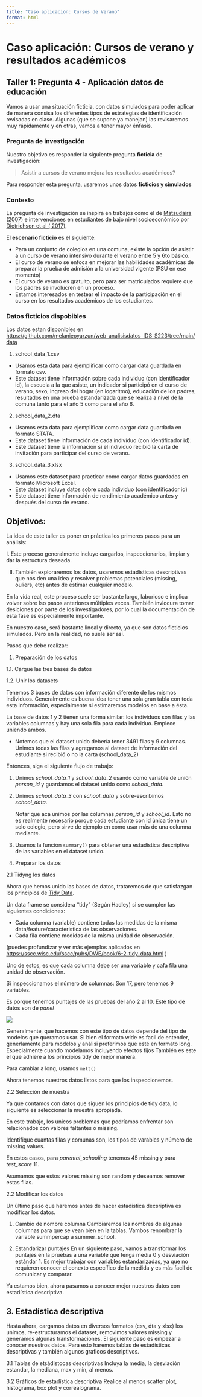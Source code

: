```yaml
---
title: "Caso aplicación: Cursos de Verano"
format: html
---
```


# Caso aplicación: Cursos de verano y resultados académicos

## Taller 1: Pregunta 4 - Aplicación datos de educación

Vamos a usar una situación ficticia, con datos simulados para poder aplicar de manera consisa los diferentes tipos de estrategias de identificación revisadas en clase. Algunas (que se supone ya manejan) las revisaremos muy rápidamente y en otras, vamos a tener mayor énfasis.


### Pregunta de investigación

Nuestro objetivo es responder la siguiente pregunta **ficticia** de investigación:

> Asistir a cursos de verano mejora los resultados académicos?

Para responder esta pregunta, usaremos unos datos **ficticios y simulados**

### Contexto

La pregunta de investigación se inspira en trabajos como el de [Matsudaira (2007)](https://www.sciencedirect.com/science/article/pii/S0304407607001194?casa_token=hnnF764CKPoAAAAA:5b9WhCManNDsdW4SmOHnnzNr0fZIarW8s6EsvpQW7MdUt470eNPmN2T8IFCsNc6Iajew5tEeNA) e intervenciones en estudiantes de bajo nivel socioeconómico por [Dietrichson et al ( 2017)](https://journals.sagepub.com/doi/abs/10.3102/0034654316687036).

El **escenario ficticio** es el siguiente:

-   Para un conjunto de colegios en una comuna, existe la opción de asistir a un curso de verano intensivo durante el verano entre 5 y 6to básico.
-   El curso de verano se enfoca en mejorar las habilidades académicas de preparar la prueba de admisión a la universidad vigente (PSU en ese momento)
-   El curso de verano es gratuito, pero para ser matriculados requiere que los padres se involucren en un proceso.
-   Estamos interesados en testear el impacto de la participación en el curso en los resultados académicos de los estudiantes.

### Datos ficticios dispobibles

Los datos estan disponibles en [https://github.com/melanieoyarzun/web_analisisdatos_IDS_S223/tree/main/data](https://github.com/melanieoyarzun/web_analisisdatos_IDS_S223/tree/main/data)

1.  school_data_1.csv

-   Usamos esta data para ejemplificar como cargar data guardada en formato csv.
-   Este dataset tiene información sobre cada individuo (con identificador id), la escuela a la que asiste, un indicador si participó en el curso de verano, sexo, ingreso del hogar (en logaritmo), educación de los padres, resultados en una prueba estandarizada que se realiza a nivel de la comuna tanto para el año 5 como para el año 6.

2.  school_data_2.dta

-   Usamos esta data para ejemplificar como cargar data guardada en formato STATA.
-   Este dataset tiene información de cada individuo (con identificador id).
-   Este dataset tiene la información si el individuo recibió la carta de invitación para participar del curso de verano.

3.  school_data_3.xlsx

-   Usamos este dataset para practicar como cargar datos guardados en formato Microsoft Excel.
-   Este dataset incluye datos sobre cada individuo (con identificador id)
-   Este dataset tiene información de rendimiento académico antes y después del curso de verano.

## Objetivos:

La idea de este taller es poner en práctica los primeros pasos para un análisis:

I. Este proceso generalmente incluye cargarlos, inspeccionarlos, limpiar y dar la estructura deseada. 

II. También exploraremos los datos, usaremos estadísticas descriptivas que nos den una idea y resolver problemas potenciales (missing, ouliers, etc) antes de estimar cualquier modelo.

En la vida real, este proceso suele ser bastante largo, laborioso e implica volver sobre lso pasos anteriores múltiples veces. También invlocura tomar desiciones por parte de los investigadores, por lo cual la documentación de esta fase es especialmente importante.

En nuestro caso, será bastante lineal y directo, ya que son datos ficticios simulados. Pero en la realidad, no suele ser así.

Pasos que debe realizar:

1. Preparación de los datos

1.1. Cargue las tres bases de datos

1.2. Unir los datasets

Tenemos 3 bases de datos con información diferente de los mismos individuos. Generalmente es buena idea tener una sola gran tabla con toda esta información, especialmente si estimaremos modelos en base a ésta.

La base de datos 1 y 2 tienen una forma similar: los individuos son filas y las variables columnas y hay una sola fila para cada individuo. Empiece uniendo ambos.

 - Notemos que el dataset unido debería tener 3491 filas y 9 columnas. Unimos todas las filas y agregamos al dataset de información del estudiante si recibió o no la carta (school_data_2)


Entonces, siga el siguiente flujo de trabajo:

   1.  Unimos *school_data_1* y *school_data_2* usando como variable de unión *person_id* y guardamos el dataset unido como *school_data*.
   2.  Unimos *school_data_3* con *school_data* y sobre-escribimos *school_data*.

       Notar que acá unimos por las columnas *person_id* y *school_id*. Esto no es realmente necesario porque cada estudiante con id única tiene un solo colegio, pero sirve de ejemplo en como usar más de una columna mediante. 

   3. Usamos la función `summary()` para obtener una estadística descriptiva de las variables en el dataset unido.


2.  Preparar los datos

2.1 Tidyng los datos

Ahora que hemos unido las bases de datos, trataremos de que satisfazgan los principios de [Tidy Data](https://vita.had.co.nz/papers/tidy-data.pdf).

Un data frame se considera "tidy" (Según Hadley) si se cumplen las siguientes condiciones:

-   Cada columna (variable) contiene todas las medidas de la misma data/feature/caracteristica de las observaciones.
-   Cada fila contiene medidas de la misma unidad de observación.

(puedes profundizar y ver más ejemplos aplicados en <https://sscc.wisc.edu/sscc/pubs/DWE/book/6-2-tidy-data.html> )

Uno de estos, es que cada columna debe ser una variable y cafa fila una unidad de observación.

Si inspeccionamos el número de columnas: Son 17, pero tenemos 9 variables.

Es porque tenemos puntajes de las pruebas del año 2 al 10. Este tipo de datos son de *panel*

![](images/paste-4C87CB1E.png)

Generalmente, que hacemos con este tipo de datos depende del tipo de modelos que queramos usar. Si bien el formato wide es facil de entender, generlamente para modelos y análisi preferimos que esté en formato long. Especialmente cuando modelamos incluyendo efectos fijos También es este el que adhiere a los principios tidy de mejor manera.

Para cambiar a long, usamos `melt()`

Ahora tenemos nuestros datos listos para que los inspeccionemos.

2.2 Selección de muestra

Ya que contamos con datos que siguen los principios de tidy data, lo siguiente es seleccionar la muestra apropiada. 

En este trabajo, los unicos problemas que podríamos enfrentar son relacionados con valores faltantes o missing. 

Identifique cuantas filas y comunas son, los tipos de varables y número de missing values. 

En estos casos, para *parental_schooling* tenemos 45 missing y para *test_score* 11. 

Asumamos que estos valores missing son random y deseamos remover estas filas. 


2.2 Modificar los datos

Un último paso que haremos antes de hacer estadística decsriptiva es modificar los datos.

1. Cambio de nombre columna
   Cambiaremos los nombres de algunas columnas para que se vean bien en la tablas. Vambos renombrar la variable summpercap a summer_school. 

2. Estandarizar puntajes
   En un siguiente paso, vamos a transformar los puntajes en la pruebas a una variable que tenga media 0 y desviación estándar 1. Es mejor trabajar con variables estandarizadas, ya que no requieren conocer el conexto específico de la medida y es más facil de comunicar y comparar.

Ya estamos bien, ahora pasamos a conocer mejor nuestros datos con estadística descriptiva.

## 3. Estadística descriptiva

Hasta ahora, cargamos datos en diversos formatos (csv, dta y xlsx) los unimos, re-estructuramos el dataset, removimos valores missing y generamos algunas transformaciones. El siguiente paso es empezar a conocer nuestros datos. Para esto haremos tablas de estadísticas descriptivas y también algunos graficos descriptivos.

3.1 Tablas de etsádistocas descriptivas
   Incluya la media, la desviación estandar, la mediana, max y min, al menos.

3.2  Gráficos de estadística descriptiva
   Realice al menos scatter plot, histograma, box plot y correalograma.